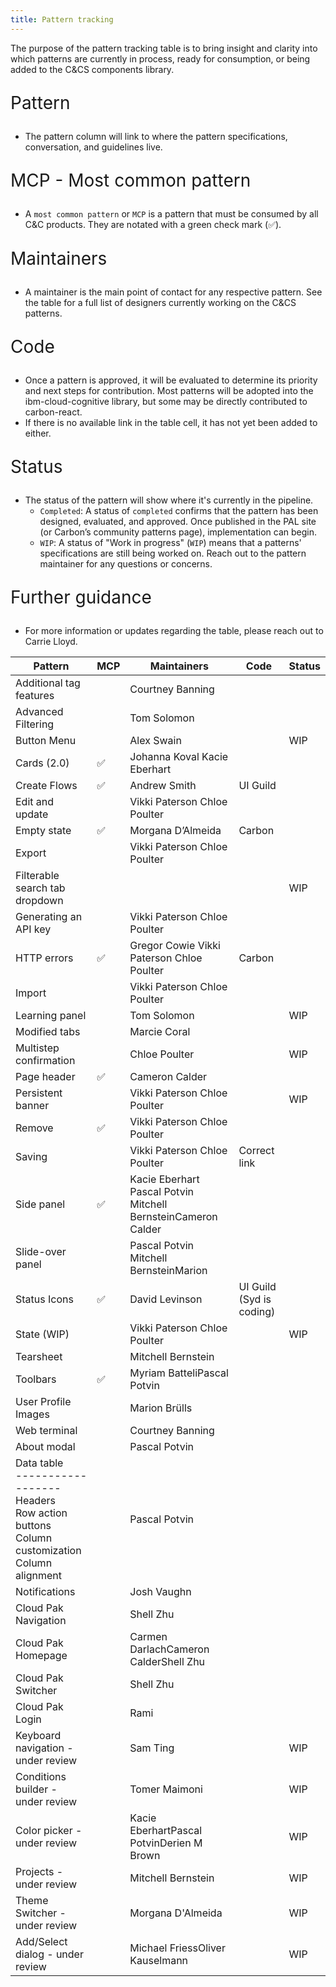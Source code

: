 ```yaml
---
title: Pattern tracking
---
```


<PageDescription>

The purpose of the pattern tracking table is to bring insight and clarity into which patterns are currently in process, ready for consumption, or being added to the C&CS components library.

</PageDescription>

<Row>
<Column colMd={8} colLg={16}>
<Accordion style="padding-left: 0">
<AccordionItem title="Understanding the table">

<Row>
<Column colMd={8} colLg={16}>


<p style="font-size: 1.75rem">Pattern</p>

- The pattern column will link to where the pattern specifications, conversation, and guidelines live.


<p style="font-size: 1.75rem">MCP - Most common pattern</p>

- A `most common pattern` or `MCP` is a pattern that must be consumed by all C&C products. They are notated with a green check mark (✅).


<p style="font-size: 1.75rem">Maintainers</p>

- A maintainer is the main point of contact for any respective pattern. See the table for a full list of designers currently working on the C&CS patterns.


<p style="font-size: 1.75rem">Code</p>

- Once a pattern is approved, it will be evaluated to determine its priority and next steps for contribution. Most patterns will be adopted into the <Link to="https://github.com/carbon-design-system/ibm-cloud-cognitive">ibm-cloud-cognitive</Link> library, but some may be directly contributed to <Link to="https://github.com/carbon-design-system/carbon-components-react">carbon-react</Link>. 
- If there is no available link in the table cell, it has not yet been added to either.


<p style="font-size: 1.75rem">Status</p>

- The status of the pattern will show where it's currently in the pipeline.
    - `Completed`: A status of `completed` confirms that the pattern has been designed, evaluated, and approved. Once published in the PAL site (or Carbon’s community patterns page), implementation can begin.
    - `WIP`: A status of "Work in progress" (`WIP`) means that a patterns' specifications are still being worked on. Reach out to the pattern maintainer for any questions or concerns.


<p style="font-size: 1.75rem">Further guidance</p>

- For more information or updates regarding the table, please reach out to <Link to="https://w3.ibm.com/bluepages/profile.html?uid=2D1739897">Carrie Lloyd</Link>.



</Column>
</Row>

</AccordionItem>
</Accordion>
</Column>
</Row>

<Row>
<Column colMd={8} colLg={16}>

| Pattern                              | MCP  |Maintainers                   | Code           | Status  |
|----|--------------------------------------|-------------------------------|----------------|---|
| <Link to="/components/additional-tag-features/">Additional tag features</Link>              |  | Courtney Banning              |                |   |
| <Link to="/patterns/advanced-filtering/usage/">Advanced Filtering</Link>                   |  | Tom Solomon                   |                |   |
| <Link to="/wip/button-menu/">Button Menu </Link>                    |  | Alex Swain                    |                | WIP  |
| <Link to="/components/card/overview/">Cards (2.0)</Link>                          |  ✅  |  <UnorderedList><ListItem>Johanna Koval</ListItem> <ListItem>Kacie Eberhart</ListItem></UnorderedList> |                |   |
| <Link to="patterns/creation-flows/usage/">Create Flows</Link>                         |  ✅  |  Andrew Smith                  | UI Guild  |   |
| <Link to="https://www.carbondesignsystem.com/community/patterns/edit-pattern/">Edit and update</Link>                      |  |  <UnorderedList><ListItem>Vikki Paterson</ListItem> <ListItem>Chloe Poulter</ListItem></UnorderedList>  |                |   |
| <Link to="/patterns/empty-state/usage/">Empty state</Link>                          |  ✅ |  Morgana D’Almeida             | Carbon         |   |
| <Link to="https://www.carbondesignsystem.com/community/patterns/export-pattern/">Export</Link>                               |  |  <UnorderedList><ListItem>Vikki Paterson</ListItem> <ListItem>Chloe Poulter</ListItem></UnorderedList>  |                |   |
| <Link to="/wip/filterable-search-tab-dropdown/">Filterable search tab dropdown </Link> |                               |         |       | WIP  |
| <Link to="https://www.carbondesignsystem.com/community/patterns/generate-an-api-key/">Generating an API key</Link>                |  |  <UnorderedList><ListItem>Vikki Paterson</ListItem> <ListItem>Chloe Poulter</ListItem></UnorderedList>  |                |   |
| <Link to="/patterns/http-errors/usage">HTTP errors</Link>                                                                                        |  ✅  |  <UnorderedList><ListItem>Gregor Cowie</ListItem> <ListItem>Vikki Paterson</ListItem> <ListItem>Chloe Poulter</ListItem></UnorderedList>                                                  | Carbon                   |   |
| <Link to="https://www.carbondesignsystem.com/community/patterns/import-pattern/">Import</Link>                                                                                             |  | <UnorderedList><ListItem>Vikki Paterson</ListItem> <ListItem>Chloe Poulter</ListItem></UnorderedList>                                               |                          |   |
| <Link to="/wip/learning-panel/">Learning panel </Link>                                                                               |  |  Tom Solomon                                                                |                          |  WIP |
| <Link to="/components/modified-tabs">Modified tabs</Link>                                                                                      |  |  Marcie Coral                                                               |                          |   |
| <Link to="wip/multistep-confirmation/">Multistep confirmation </Link>                                                                       |  |  Chloe Poulter                                                                    |                          | WIP  |
| <Link to="/components/page-header/usage">Page header</Link>                                                                                        |  ✅  |  Cameron Calder                                                             |                          |   |
| <Link to="/wip/persistent-banner/">Persistent banner </Link>                                                                            |  |  <UnorderedList><ListItem>Vikki Paterson</ListItem> <ListItem>Chloe Poulter</ListItem></UnorderedList>                                                               |                          |  WIP |
| <Link to="https://www.carbondesignsystem.com/community/patterns/remove-pattern/">Remove</Link>                                                                                             | ✅ | <UnorderedList><ListItem>Vikki Paterson</ListItem> <ListItem>Chloe Poulter</ListItem></UnorderedList>                                               |                          |   |
| <Link to="/patterns/saving/usage">Saving</Link>                                                                                             |  |  <UnorderedList><ListItem>Vikki Paterson</ListItem> <ListItem>Chloe Poulter</ListItem></UnorderedList>                                               | Correct link             |   |
| <Link to="/components/side-panel/usage">Side panel</Link>                                                                                         |  ✅ |  <UnorderedList><ListItem>Kacie Eberhart</ListItem> <ListItem>Pascal Potvin</ListItem> <ListItem>Mitchell Bernstein</ListItem><ListItem>Cameron Calder</ListItem></UnorderedList> |                          |   |
| <Link to="/components/slide-over-panel/usage/">Slide-over panel</Link>                                                                                   |  |  <UnorderedList><ListItem>Pascal Potvin</ListItem> <ListItem>Mitchell Bernstein</ListItem><ListItem>Marion</ListItem></UnorderedList>                                    |                          |   |
| <Link to="/patterns/status-icons">Status Icons</Link>                                                                                       | ✅  |  David Levinson                                                             | UI Guild (Syd is coding) |   |
| <Link to="/wip/state/">State (WIP</Link>)                                                                                        |  |  <UnorderedList><ListItem>Vikki Paterson</ListItem> <ListItem>Chloe Poulter</ListItem></UnorderedList>                                               |                          |  WIP |
| <Link to="/components/tearsheet/usage">Tearsheet</Link>                                                                                          |  |  Mitchell Bernstein                                                         |                          |   |
| <Link to="/patterns/toolbars">Toolbars</Link>                                                                                           |  ✅  |  <UnorderedList><ListItem>Myriam Batteli</ListItem><ListItem>Pascal Potvin</ListItem></UnorderedList>                                          |                          |   |
| <Link to="/patterns/user-profile-images">User Profile Images</Link>                                                                                |  |  Marion Brülls                                                              |                          |   |
| <Link to="/patterns/web-terminal">Web terminal</Link>                                                                                       |  |  Courtney Banning                                                           |                          |   |
 <Link to="patterns/about-modal/usage">About modal</Link>                                                                                        |  |  Pascal Potvin                                                              |                          |   |
| Data table<br /> ------------------ <br /><Link to="/patterns/data-table/headers/">Headers</Link><br />  <Link to="/patterns/data-table/row-action-buttons/">Row action buttons</Link><br />  <Link to="/patterns/data-table/column-customization/">Column customization</Link><br />   <Link to="/patterns/data-table/column-alignment/">Column alignment</Link><br /> |  |  Pascal Potvin                                                              |                          |   |
| <Link to="/patterns/notifications">Notifications</Link>                                                                                      |  |  Josh Vaughn                                                                |                          |   |
| <Link to="/cloud-paks/navigation/usage/">Cloud Pak Navigation</Link>                                                                               |  |  Shell Zhu                                                                  |                          |   |
| <Link to="/cloud-paks/home-page/usage">Cloud Pak Homepage</Link>                                                                                 |  | <UnorderedList><ListItem>Carmen Darlach</ListItem><ListItem>Cameron Calder</ListItem><ListItem>Shell Zhu</ListItem></UnorderedList>                                  |                          |   |
| <Link to="/cloud-paks/cross-pak-switcher/usage"></Link>Cloud Pak Switcher                                                                                 |  |  Shell Zhu                                                                  |                          |   |
| <Link to="/cloud-paks/login/usage">Cloud Pak Login</Link>                                                                                   |  |  Rami                                                                       |                          |   |
| <Link to="https://github.ibm.com/CDAI-design/pal/issues/382">Keyboard navigation  - under review</Link>                                                                          |  |  Sam Ting                                                                   |                          |  WIP  |
| <Link to="https://github.ibm.com/CDAI-design/pal/issues/349">Conditions builder  - under review </Link>                                                                         |  |  Tomer Maimoni                                                              |                          |  WIP  |
| <Link to="https://github.ibm.com/CDAI-design/pal/issues/368">Color picker  - under review</Link>                                                                                |  |  <UnorderedList><ListItem>Kacie Eberhart</ListItem><ListItem>Pascal Potvin</ListItem><ListItem>Derien M Brown</ListItem></UnorderedList>                                |                          |  WIP  |
| <Link to="https://github.ibm.com/CDAI-design/pal/issues/390">Projects  - under review</Link>                                                                                    |  |  Mitchell Bernstein                                                         |                          |  WIP  |
| <Link to="https://github.ibm.com/CDAI-design/pal/issues/290">Theme Switcher  - under review</Link>                                                                              |  |  Morgana D'Almeida                                                          |                          |  WIP  |
| <Link to="https://github.ibm.com/CDAI-design/pal/issues/465">Add/Select dialog  - under review</Link>                                                                        |  | <UnorderedList><ListItem>Michael Friess</ListItem><ListItem>Oliver Kauselmann</ListItem></UnorderedList>                                           |                          | WIP  |

</Column>
</Row>